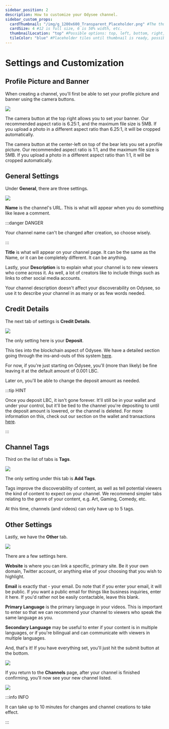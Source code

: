 ```yaml
---
sidebar_position: 2
description: How to customize your Odysee channel.
sidebar_custom_props:
  cardThumbnail: "/img/g_1200x600_Transparent_Placeholder.png" #The thumbnail on the category card.
  cardSize: 4 #12 is full size, 6 is 50% width, etc.
  thumbnailLocation: "top" #Possible options: top, left, bottom, right, none
  tileColor: "blue" #Placeholder tiles until thumbnail is ready, possible options: blue, cream, darkpurple, lightpurple, mauve, orange, pink, none
---
```


# Settings and Customization

## Profile Picture and Banner

When creating a channel, you'll first be able to set your profile picture and banner using the camera buttons.

![](/img/en/category-channels3.png)

The camera button at the top right allows you to set your banner. Our recommended aspect ratio is 6.25:1, and the maximum file size is 5MB. If you upload a photo in a different aspect ratio than 6.25:1, it will be cropped automatically.

The camera button at the center-left on top of the bear lets you set a profile picture. Our recommended aspect ratio is 1:1, and the maximum file size is 5MB. If you upload a photo in a different aspect ratio than 1:1, it will be cropped automatically.

## General Settings

Under **General**, there are three settings.

![](/img/en/category-channels4.png)

**Name** is the channel's URL. This is what will appear when you do something like leave a comment. 

:::danger DANGER

Your channel name can't be changed after creation, so choose wisely.

:::

**Title** is what will appear on your channel page. It can be the same as the Name, or it can be completely different. It can be anything.

Lastly, your **Description** is to explain what your channel is to new viewers who come across it. As well, a lot of creators like to include things such as links to other social media accounts.

Your channel description doesn't affect your discoverability on Odysee, so use it to describe your channel in as many or as few words needed.

## Credit Details

The next tab of settings is **Credit Details**.

![](/img/en/category-channels6.png)

The only setting here is your **Deposit**.

This ties into the blockchain aspect of Odysee. We have a detailed section going through the ins-and-outs of this system [here](https://help.odysee.tv/category-blockchain/category-staking/naming).

For now, if you're just starting on Odysee, you'll (more than likely) be fine leaving it at the default amount of 0.001 LBC.

Later on, you'll be able to change the deposit amount as needed.

:::tip HINT

Once you deposit LBC, it isn't gone forever. It'll still be in your wallet and under your control, but it'll be tied to the channel you're depositing to until the deposit amount is lowered, or the channel is deleted. For more information on this, check out our section on the wallet and transactions [here](https://help.odysee.tv/category-wallet/).

:::

## Channel Tags

Third on the list of tabs is **Tags**.

![](/img/en/category-channels7.png)

The only setting under this tab is **Add Tags**.

Tags improve the discoverability of content, as well as tell potential viewers the kind of content to expect on your channel. We recommend simpler tabs relating to the genre of your content, e.g. Art, Gaming, Comedy, etc.

At this time, channels (and videos) can only have up to 5 tags.

## Other Settings

Lastly, we have the **Other** tab.

![](/img/en/category-channels8.png)

There are a few settings here.

**Website** is where you can link a specific, primary site. Be it your own domain, Twitter account, or anything else of your choosing that you wish to highlight.

**Email** is exactly that - your email. Do note that if you enter your email, it will be public. If you want a public email for things like business inquiries, enter it here. If you'd rather not be easily contactable, leave this blank.

**Primary Language** is the primary language in your videos. This is important to enter so that we can recommend your channel to viewers who speak the same language as you.

**Secondary Language** may be useful to enter if your content is in multiple languages, or if you're bilingual and can communicate with viewers in multiple languages.

And, that's it! If you have everything set, you'll just hit the submit button at the bottom.

![](/img/en/category-channels10.png)

If you return to the **Channels** page, after your channel is finished confirming, you'll now see your new channel listed.

![](/img/en/category-channels11.png)

:::info INFO

It can take up to 10 minutes for changes and channel creations to take effect.

:::
